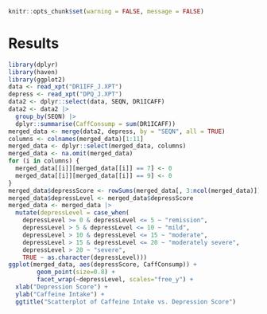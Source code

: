 ```r
knitr::opts_chunk$set(warning = FALSE, message = FALSE) 
```
# Results
```r
library(dplyr)
library(haven)
library(ggplot2)
data <- read_xpt("DR1IFF_J.XPT")
depress <- read_xpt("DPQ_J.XPT")
data2 <- dplyr::select(data, SEQN, DR1ICAFF)
data2 <- data2 |>
  group_by(SEQN) |>
  dplyr::summarise(CaffConsump = sum(DR1ICAFF))
merged_data <- merge(data2, depress, by = "SEQN", all = TRUE)
columns <- colnames(merged_data)[1:11]
merged_data <- dplyr::select(merged_data, columns)
merged_data <- na.omit(merged_data)
for (i in columns) {
  merged_data[[i]][merged_data[[i]] == 7] <- 0
  merged_data[[i]][merged_data[[i]] == 9] <- 0
}
merged_data$depressScore <- rowSums(merged_data[, 3:ncol(merged_data)])
merged_data$depressLevel <- merged_data$depressScore
merged_data <- merged_data |>
  mutate(depressLevel = case_when(
    depressLevel >= 0 & depressLevel <= 5 ~ "remission",
    depressLevel > 5 & depressLevel <= 10 ~ "mild",
    depressLevel > 10 & depressLevel <= 15 ~ "moderate",
    depressLevel > 15 & depressLevel <= 20 ~ "moderately severe",
    depressLevel > 20 ~ "severe",
    TRUE ~ as.character(depressLevel)))
ggplot(merged_data, aes(depressScore, CaffConsump)) +
        geom_point(size=0.8) +
        facet_wrap(~depressLevel, scales="free_y") +
  xlab("Depression Score") +
  ylab("Caffeine Intake") +
  ggtitle("Scatterplot of Caffeine Intake vs. Depression Score")
```
